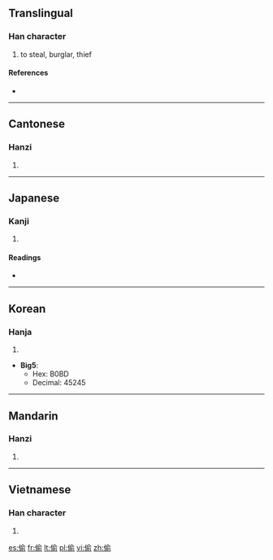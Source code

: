{{also|偸}}
==Translingual==

===Han character===
{{Han char|rn=9|rad=人|as=09|sn=11|four=2822<sub>1</sub>|canj=人人一弓 (OOMN)}}

# to steal, burglar, thief

====References====
* {{Han ref|kx=0112.030|dj=0239.020|hdz=10193.020|uh=5077|ud=20599}}

----

==Cantonese==

===Hanzi===
{{yue-hanzi|jyut=tau1|y=tau1}}

# {{defn|Cantonese|sort=人09}}

----

==Japanese==

===Kanji===
{{ja-kanji|grade=|rs=人09}}

# {{defn|Japanese|sort=人09}}

====Readings====
* {{ja-readings|on=[[ちゅう]] (chū), [[とう]] (tō)|kun=[[ぬすむ]] (nusumu)}}

----

==Korean==

===Hanja===
{{ko-hanja|hangeul=투|rv=tu|mr=t'u}}

# {{defn|Korean|sort=人09}}

* '''Big5''':
** Hex: B0BD
** Decimal: 45245

----

==Mandarin==

===Hanzi===
{{cmn-hanzi|pin=[[tōu]] ([[tou1]])|wg=t'ou<sup>1</sup>}}

# {{defn|Mandarin|sort=人09}}

----

==Vietnamese==

===Han character===
{{vi-hantu|[[thâu]], [[thầu]], [[du]]|rs=人09}}

# {{defn|Vietnamese|sort=人09}}

[[es:偷]]
[[fr:偷]]
[[lt:偷]]
[[pl:偷]]
[[vi:偷]]
[[zh:偷]]